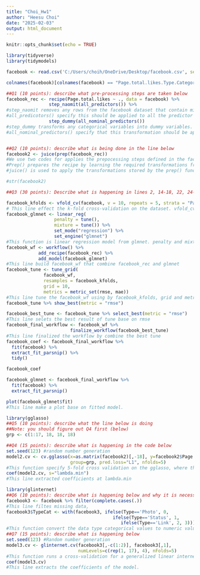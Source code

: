 ---
title: "Choi_Hw1"
author: "Heesu Choi"
date: "2025-02-03"
output: html_document
---

```{r setup, include=FALSE}
knitr::opts_chunk$set(echo = TRUE)
```

```{r}
library(tidyverse)
library(tidymodels)

facebook <- read.csv('C:/Users/choih/OneDrive/Desktop/facebook.csv', sep = ";")

colnames(facebook)[colnames(facebook) == "Page.total.likes.Type.Category.Post.Month.Post.Weekday.Post.Hour.Paid.Lifetime.Post.Total.Reach.Lifetime.Post.Total.Impressions.Lifetime.Engaged.Users.Lifetime.Post.Consumers.Lifetime.Post.Consumptions.Lifetime.Post.Impressions.by.people.who.have.liked.your.Page.Lifetime.Post.reach.by.people.who.like.your.Page.Lifetime.People.who.have.liked.your.Page.and.engaged.with.your.post.comment.like.share.Total.Interactions"] <- "Page.total.likes"

##Q1 (10 points): describe what pre-processing steps are taken below
facebook_rec <- recipe(Page.total.likes ~ ., data = facebook) %>%
                step_naomit(all_predictors()) %>%
#step_naomit removes any rows from the facebook dataset that contain missing values in the predictor variables. didi
#all_predicotors() specify this should be applied to all the predictor variables.
                step_dummy(all_nominal_predictors())
#step_dummy transforms any categorical variables into dummy variables. 
#all_nominal_predictors() specify that this transformation should be applied to all categorical predictors in the dataset. 


##Q2 (10 points): describe what is being done in the line below
facebook2 <- juice(prep(facebook_rec)) 
#We use two codes for applies the prepocessing steps defined in the facebooke_rec recipe to the dataset. 
#Prep() prepares the recipe by learning the required transformations from the training data and storing those transformations.  
#juice() is used to apply the transformations stored by the prep() function to the actual data and extracts the preprocessed data and applies the transformations defined in the recipe. 

#str(facebook2)
```

```{r}
##Q3 (30 points): Describe what is happening in lines 2, 14-18, 22, 24-25, 27-30, and 38

facebook_kfolds <- vfold_cv(facebook, v = 10, repeats = 5, strata = "Page.total.likes")
# This line effect the k-fold cross-validation on the dataset. vfold_cv() split and repeated the data into 10 folds 5 times.
facebook_glmnet <- linear_reg(
                  penalty = tune(), 
                  mixture = tune()) %>% 
                  set_mode("regression") %>%
                  set_engine("glmnet") 
#This function is linear regression model from glmnet. penalty and mixture set to be tuned that controls the strength of regularization and determines the elastic net mixing parameter 
facebook_wf <- workflow() %>% 
            add_recipe(facebook_rec) %>% 
            add_model(facebook_glmnet)
#This line build facebook_wf that combine facebook_rec and glmnet 
facebook_tune <- tune_grid(
              facebook_wf,
              resamples = facebook_kfolds,
              grid = 10,
              metrics = metric_set(rmse, mae))
#This line tune the facebook_wf using by facebook_kfolds, grid and metrics.
facebook_tune %>% show_best(metric = "rmse")

facebook_best_tune <- facebook_tune %>% select_best(metric = "rmse")
#This line selets the best result of tune base on rmse
facebook_final_workflow <- facebook_wf %>% 
                        finalize_workflow(facebook_best_tune)
#This line finalized the workflow by combine the best tune 
facebook_coef <- facebook_final_workflow %>%
  fit(facebook) %>%
  extract_fit_parsnip() %>%
  tidy()

facebook_coef

facebook_glmnet <- facebook_final_workflow %>%
  fit(facebook) %>%
  extract_fit_parsnip()

plot(facebook_glmnet$fit)
#This line make a plot base on fitted model.
```

```{r}
library(gglasso)
##Q5 (10 points): describe what the line below is doing
##Note: you should figure out Q4 first (below)
grp <- c(1:17, 18, 18, 18)

##Q4 (15 points): describe what is happening in the code below
set.seed(123) #random number generation
model2.cv <- cv.gglasso(x=as.matrix(facebook2)[,-18], y=facebook2$Page.total.likes, 
                        group=grp, pred.loss="L1", nfolds=5)
#This function specify 5-fold cross validation on the gglasso, where the predictors are grouped as defined in grp. It will compute a performance metric for each folder.
coef(model2.cv, s="lambda.min")
#This line extracted coefficients at lambda.min
```

```{r}
library(glinternet)
##Q6 (10 points): describe what is happening below and why it is necessary
facebook3 <- facebook %>% filter(complete.cases(.))
#This line filtes missing data,
facebook3$TypeCat <- with(facebook3, ifelse(Type=='Photo', 0,
                                        ifelse(Type=='Status', 1,
                                           ifelse(Type=='Link', 2, 3))))
#This function convert the data type categorical values to numeric values  
##Q7 (15 points): describe what is happening below
set.seed(123) #Random number generation 
model3.cv <- glinternet.cv(facebook3[,-c(1:2)], facebook3[,1], 
                           numLevels=c(rep(1, 17), 4), nFolds=5)
#This function runs a cross-validation for a generalized linear internet regression model using by 5-fold cross-validation. 
coef(model3.cv)
#This line extracts the coefficients of the model.
```

